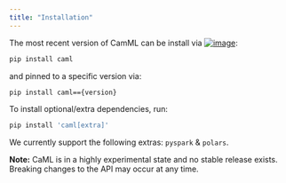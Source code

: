 ```yaml
---
title: "Installation"
---
```


The most recent version of CamML can be install via [![image](https://img.shields.io/pypi/v/caml.svg)](https://pypi.python.org/pypi/caml):

```bash
pip install caml
```

and pinned to a specific version via:

```bash
pip install caml=={version}
```

To install optional/extra dependencies, run:

```bash
pip install 'caml[extra]'
```

We currently support the following extras: `pyspark` & `polars`.

**Note:** CaML is in a highly experimental state and no stable release exists.
Breaking changes to the API may occur at any time.
